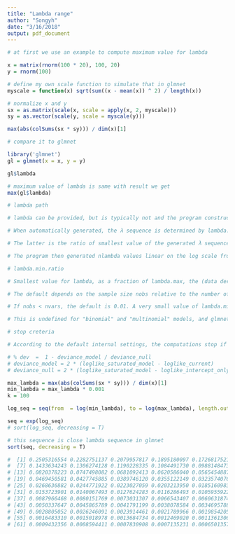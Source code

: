 ---
title: "Lambda range"
author: "Songyh"
date: "3/16/2018"
output: pdf_document
---

```{r}
# at first we use an example to compute maximum value for lambda
```


```{r}
x = matrix(rnorm(100 * 20), 100, 20)
y = rnorm(100)
```

```{r}
# define my own scale function to simulate that in glmnet
myscale = function(x) sqrt(sum((x - mean(x)) ^ 2) / length(x))
```

```{r}
# normalize x and y
sx = as.matrix(scale(x, scale = apply(x, 2, myscale)))
sy = as.vector(scale(y, scale = myscale(y)))
```


```{r}
max(abs(colSums(sx * sy))) / dim(x)[1]
```

```{r}
# compare it to glmnet
```


```{r}
library('glmnet')
gl = glmnet(x = x, y = y)
```

```{r}
gl$lambda
```

```{r}
# maximum value of lambda is same with result we get
max(gl$lambda)
```


```{r}
# lambda path

# lambda can be provided, but is typically not and the program constructs a sequence. 

# When automatically generated, the λ sequence is determined by lambda.max and lambda.min.ratio. 

# The latter is the ratio of smallest value of the generated λ sequence (say lambda.min) to lambda.max. 

# The program then generated nlambda values linear on the log scale from lambda.max down to lambda.min
```

```{r}
# lambda.min.ratio

# Smallest value for lambda, as a fraction of lambda.max, the (data derived) entry value (i.e. the smallest value for which all coefficients are zero). 

# The default depends on the sample size nobs relative to the number of variables nvars. If nobs > nvars, the default is 0.0001, close to zero. 

# If nobs < nvars, the default is 0.01. A very small value of lambda.min.ratio will lead to a saturated fit in the nobs < nvars case. 

# This is undefined for "binomial" and "multinomial" models, and glmnet will exit gracefully when the percentage deviance explained is almost 1.

```

```{r}
# stop creteria

# According to the default internal settings, the computations stop if either the fractional change in deviance down the path is less than 10−5 or the fraction of explained deviance reaches 0.999.

```

```{r}
# % dev  =  1 - deviance_model / deviance_null
# deviance_model = 2 * (loglike_saturated_model - loglike_current)
# deviance_null = 2 * (loglike_saturated_model - loglike_intercept_only)
```


```{r}
max_lambda = max(abs(colSums(sx * sy))) / dim(x)[1]
min_lambda = max_lambda * 0.001
k = 100
```

```{r}
log_seq = seq(from  = log(min_lambda), to = log(max_lambda), length.out = k)
```

```{r}
seq = exp(log_seq)
# sort(log_seq, decreasing = T)
```

```{r}
# this sequence is close lambda sequence in glmnet
sort(seq, decreasing = T)
```

```{r}
#  [1] 0.2505316554 0.2282751137 0.2079957817 0.1895180097 0.1726817521 0.1573411812
#  [7] 0.1433634243 0.1306274128 0.1190228335 0.1084491730 0.0988148473 0.0900364087
# [13] 0.0820378223 0.0747498082 0.0681092413 0.0620586040 0.0565454887 0.0515221433
# [19] 0.0469450581 0.0427745885 0.0389746120 0.0355122149 0.0323574076 0.0294828647
# [25] 0.0268636882 0.0244771922 0.0223027059 0.0203213950 0.0185160983 0.0168711791
# [31] 0.0153723901 0.0140067493 0.0127624283 0.0116286493 0.0105955922 0.0096543090
# [37] 0.0087966468 0.0080151769 0.0073031307 0.0066543407 0.0060631874 0.0055245505
# [43] 0.0050337647 0.0045865789 0.0041791199 0.0038078584 0.0034695788 0.0031613509
# [49] 0.0028805052 0.0026246091 0.0023914461 0.0021789966 0.0019854205 0.0018090412
# [55] 0.0016483310 0.0015018978 0.0013684734 0.0012469020 0.0011361306 0.0010351999
# [61] 0.0009432356 0.0008594411 0.0007830908 0.0007135231 0.0006501357
```

